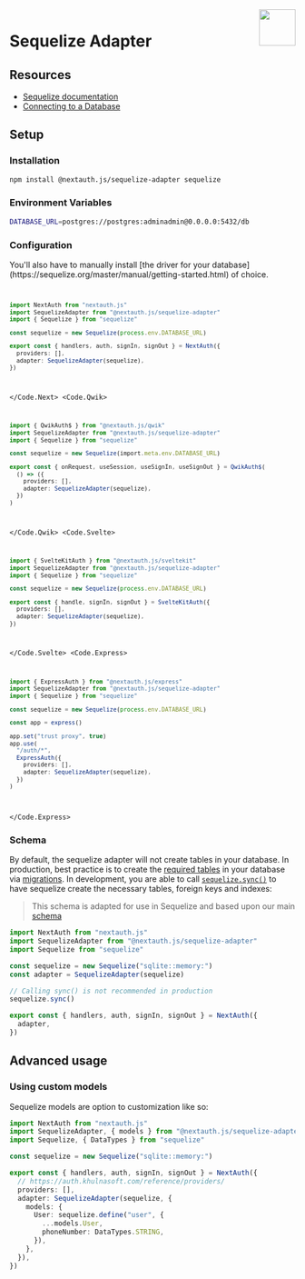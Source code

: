 
<img align="right" src="/img/adapters/sequelize.svg" height="64" width="64" />

# Sequelize Adapter

## Resources

- [Sequelize documentation](https://sequelize.org/docs/v6/getting-started/)
- [Connecting to a Database](https://sequelize.org/master/manual/getting-started.html#connecting-to-a-database)

## Setup

### Installation

```bash npm2yarn
npm install @nextauth.js/sequelize-adapter sequelize
```

### Environment Variables

```sh
DATABASE_URL=postgres://postgres:adminadmin@0.0.0.0:5432/db
```

### Configuration

<Callout type="warning">
  You'll also have to manually install [the driver for your
  database](https://sequelize.org/master/manual/getting-started.html) of choice.
</Callout>

<Code>
<Code.Next>

```ts filename="./auth.ts"
import NextAuth from "nextauth.js"
import SequelizeAdapter from "@nextauth.js/sequelize-adapter"
import { Sequelize } from "sequelize"

const sequelize = new Sequelize(process.env.DATABASE_URL)

export const { handlers, auth, signIn, signOut } = NextAuth({
  providers: [],
  adapter: SequelizeAdapter(sequelize),
})
```

</Code.Next>
<Code.Qwik>

```ts filename="/src/routes/plugin@auth.ts"
import { QwikAuth$ } from "@nextauth.js/qwik"
import SequelizeAdapter from "@nextauth.js/sequelize-adapter"
import { Sequelize } from "sequelize"

const sequelize = new Sequelize(import.meta.env.DATABASE_URL)

export const { onRequest, useSession, useSignIn, useSignOut } = QwikAuth$(
  () => ({
    providers: [],
    adapter: SequelizeAdapter(sequelize),
  })
)
```

</Code.Qwik>
<Code.Svelte>

```ts filename="./src/auth.ts"
import { SvelteKitAuth } from "@nextauth.js/sveltekit"
import SequelizeAdapter from "@nextauth.js/sequelize-adapter"
import { Sequelize } from "sequelize"

const sequelize = new Sequelize(process.env.DATABASE_URL)

export const { handle, signIn, signOut } = SvelteKitAuth({
  providers: [],
  adapter: SequelizeAdapter(sequelize),
})
```

</Code.Svelte>
<Code.Express>

```ts filename="./src/routes/auth.route.ts"
import { ExpressAuth } from "@nextauth.js/express"
import SequelizeAdapter from "@nextauth.js/sequelize-adapter"
import { Sequelize } from "sequelize"

const sequelize = new Sequelize(process.env.DATABASE_URL)

const app = express()

app.set("trust proxy", true)
app.use(
  "/auth/*",
  ExpressAuth({
    providers: [],
    adapter: SequelizeAdapter(sequelize),
  })
)
```

</Code.Express>
</Code>

### Schema

By default, the sequelize adapter will not create tables in your database. In production, best practice is to create the [required tables](/concepts/database-models) in your database via [migrations](https://sequelize.org/master/manual/migrations.html). In development, you are able to call [`sequelize.sync()`](https://sequelize.org/master/manual/model-basics.html#model-synchronization) to have sequelize create the necessary tables, foreign keys and indexes:

> This schema is adapted for use in Sequelize and based upon our main
> [schema](/concepts/database-models)

```ts filename="./auth.ts"
import NextAuth from "nextauth.js"
import SequelizeAdapter from "@nextauth.js/sequelize-adapter"
import Sequelize from "sequelize"

const sequelize = new Sequelize("sqlite::memory:")
const adapter = SequelizeAdapter(sequelize)

// Calling sync() is not recommended in production
sequelize.sync()

export const { handlers, auth, signIn, signOut } = NextAuth({
  adapter,
})
```

## Advanced usage

### Using custom models

Sequelize models are option to customization like so:

```ts filename="./auth.ts"
import NextAuth from "nextauth.js"
import SequelizeAdapter, { models } from "@nextauth.js/sequelize-adapter"
import Sequelize, { DataTypes } from "sequelize"

const sequelize = new Sequelize("sqlite::memory:")

export const { handlers, auth, signIn, signOut } = NextAuth({
  // https://auth.khulnasoft.com/reference/providers/
  providers: [],
  adapter: SequelizeAdapter(sequelize, {
    models: {
      User: sequelize.define("user", {
        ...models.User,
        phoneNumber: DataTypes.STRING,
      }),
    },
  }),
})
```
